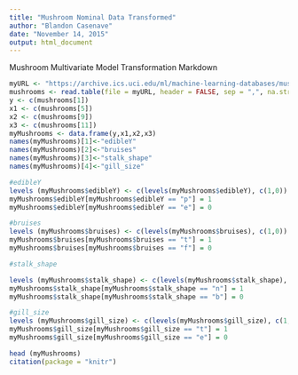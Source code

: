 ```yaml
---
title: "Mushroom Nominal Data Transformed"
author: "Blandon Casenave"
date: "November 14, 2015"
output: html_document
---
```


Mushroom Multivariate Model Transformation Markdown

```r
myURL <- "https://archive.ics.uci.edu/ml/machine-learning-databases/mushroom/agaricus-lepiota.data"
mushrooms <- read.table(file = myURL, header = FALSE, sep = ",", na.strings = "NA")
y <- c(mushrooms[1])
x1 <- c(mushrooms[5])
x2 <- c(mushrooms[9])
x3 <- c(mushrooms[11])
myMushrooms <- data.frame(y,x1,x2,x3)
names(myMushrooms)[1]<-"edibleY"
names(myMushrooms)[2]<-"bruises"
names(myMushrooms)[3]<-"stalk_shape"
names(myMushrooms)[4]<-"gill_size"

#edibleY
levels (myMushrooms$edibleY) <- c(levels(myMushrooms$edibleY), c(1,0))
myMushrooms$edibleY[myMushrooms$edibleY == "p"] = 1
myMushrooms$edibleY[myMushrooms$edibleY == "e"] = 0

#bruises
levels (myMushrooms$bruises) <- c(levels(myMushrooms$bruises), c(1,0))
myMushrooms$bruises[myMushrooms$bruises == "t"] = 1
myMushrooms$bruises[myMushrooms$bruises == "f"] = 0

#stalk_shape

levels (myMushrooms$stalk_shape) <- c(levels(myMushrooms$stalk_shape), c(1,0))
myMushrooms$stalk_shape[myMushrooms$stalk_shape == "n"] = 1
myMushrooms$stalk_shape[myMushrooms$stalk_shape == "b"] = 0

#gill_size
levels (myMushrooms$gill_size) <- c(levels(myMushrooms$gill_size), c(1,0))
myMushrooms$gill_size[myMushrooms$gill_size == "t"] = 1
myMushrooms$gill_size[myMushrooms$gill_size == "e"] = 0

head (myMushrooms)
citation(package = "knitr")
```















